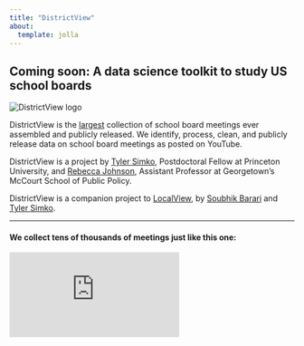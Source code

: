 ```yaml
---
title: "DistrictView"
about:
  template: jolla
---
```


## Coming soon: A data science toolkit to study US school boards

<img class="logo-img" src="dv_logo.png" alt="DistrictView logo">

DistrictView is the <u>largest</u> collection of school board meetings ever assembled and publicly released. We identify, process, clean, and publicly release data on school board meetings as posted on YouTube.

DistrictView is a project by [Tyler Simko](https://www.tylersimko.com), Postdoctoral Fellow at Princeton University, and [Rebecca Johnson](https://www.rebeccajohnson.io/), Assistant Professor at Georgetown's McCourt School of Public Policy.

DistrictView is a companion project to [LocalView](https://localview.net/), by [Soubhik Barari](https://soubhikbarari.com/) and [Tyler Simko](https://www.tylersimko.com).

---

#### We collect tens of thousands of meetings just like this one:

<iframe class="youtube-video" src="https://www.youtube.com/embed/lVC5NnfiJ48?si=9-K_BRpYLRRCL4HQ" title="YouTube video player" frameborder="0" allow="accelerometer; autoplay; clipboard-write; encrypted-media; gyroscope; picture-in-picture; web-share" referrerpolicy="strict-origin-when-cross-origin" allowfullscreen></iframe>